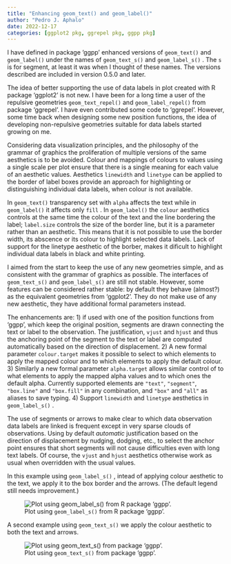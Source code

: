 ```yaml
---
title: "Enhancing geom_text() and geom_label()"
author: "Pedro J. Aphalo"
date: 2022-12-17
categories: [ggplot2 pkg, ggrepel pkg, ggpp pkg]
---
```


I have defined in package 'ggpp' enhanced versions of `geom_text()` and `geom_label()` under the names of `geom_text_s()` and `geom_label_s()` . The `s` is for segment, at least it was when I thought of these names. The versions described are included in version 0.5.0 and later.

The idea of better supporting the use of data labels in plot created with R package 'ggplot2' is not new. I have been for a long time a user of the repulsive geometries `geom_text_repel()` and `geom_label_repel()` from package 'ggrepel'. I have even contributed some code to 'ggrepel'. However, some time back when designing some new position functions, the idea of developing non-repulsive geometries suitable for data labels started growing on me.

Considering data visualization principles, and the philosophy of the grammar of graphics the proliferation of multiple versions of the same aesthetics is to be avoided. Colour and mappings of colours to values using a single scale per plot ensure that there is a single meaning for each value of an aesthetic values. Aesthetics `linewidth` and `linetype` can be applied to the border of label boxes provide an approach for highlighting or distinguishing individual data labels, when colour is not available.

In `geom_text()` transparency set with `alpha` affects the text while in `geom_label()` it affects only `fill` . In `geom_label()` the `colour` aesthetics controls at the same time the colour of the text and the line bordering the label; `label.size` controls the size of the border line, but it is a parameter rather than an aesthetic. This means that it is not possible to use the border width, its abscence or its colour to highlight selected data labels. Lack of support for the linetype aesthetic of the borber, makes it dificult to highlight individual data labels in black and white printing.

I aimed from the start to keep the use of any new geometries simple, and as consistent with the grammar of graphics as possible. The interfaces of `geom_text_s()` and `geom_label_s()` are still not stable. However, some features can be considered rather stable: by default they behave (almost?) as the equivalent geometries from 'ggplot2'. They do not make use of any new aesthetic, they have additional formal parameters instead.

The enhancements are: 1) if used with one of the position functions from 'ggpp', which keep the original position, segments are drawn connecting the text or label to the observation. The justification, `vjust` and `hjust` and thus the anchoring point of the segment to the text or label are computed automatically based on the direction of displacement. 2) A new formal parameter `colour.target` makes it possible to select to which elements to apply the mapped colour and to which elements to apply the default colour. 3) Similarly a new formal parameter `alpha.target` allows similar control of to what elements to apply the mapped alpha values and to which ones the default alpha. Currently supported elements are `"text"`, `"segment"`, `"box.line"` and `"box.fill"` in any combination, and `"box"` and `"all"` as aliases to save typing. 4) Support `linewidth` and `linetype` aesthetics in `geom_label_s()` .

The use of segments or arrows to make clear to which data observation data labels are linked is frequent except in very sparse clouds of observations. Using by default <em>automatic</em> justification based on the direction of displacement by nudging, dodging, etc., to select the anchor point ensures that short segments will not cause difficulties even with long text labels. Of course, the `vjust` and `hjust` aesthetics otherwise work as usual when overridden with the usual values.

In this example using `geom_label_s()` , intead of applying colour aesthetic to the text, we apply it to the box border and the arrows. (The default legend still needs improvement.)

![Plot using `geom_label_s()` from R package 'ggpp'.](/posts/Enhancing-geom-text/geom-label-s.png){fig-alt="Plot" fig-align="center"}

A second example using `geom_text_s()` we apply the colour aesthetic to both the text and arrows.

![Plot using `geom_text_s()` from package 'ggpp'.](/posts/Enhancing-geom-text/geom-text-s.png){fig-alt="Plot" fig-align="center"}

